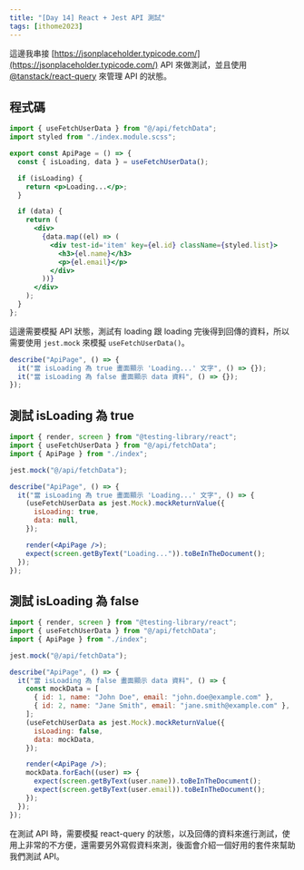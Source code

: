 ```yaml
---
title: "[Day 14] React + Jest API 測試"
tags: [ithome2023]
---
```


這邊我串接 [https://jsonplaceholder.typicode.com/](https://jsonplaceholder.typicode.com/) API 來做測試，並且使用 [@tanstack/react-query](https://tanstack.com/query/)
來管理 API 的狀態。

## 程式碼

```jsx
import { useFetchUserData } from "@/api/fetchData";
import styled from "./index.module.scss";

export const ApiPage = () => {
  const { isLoading, data } = useFetchUserData();

  if (isLoading) {
    return <p>Loading...</p>;
  }

  if (data) {
    return (
      <div>
        {data.map((el) => (
          <div test-id='item' key={el.id} className={styled.list}>
            <h3>{el.name}</h3>
            <p>{el.email}</p>
          </div>
        ))}
      </div>
    );
  }
};
```

這邊需要模擬 API 狀態，測試有 loading 跟 loading 完後得到回傳的資料，所以需要使用 `jest.mock` 來模擬 `useFetchUserData()`。

```jsx
describe("ApiPage", () => {
  it("當 isLoading 為 true 畫面顯示 'Loading...' 文字", () => {});
  it("當 isLoading 為 false 畫面顯示 data 資料", () => {});
});
```

## 測試 isLoading 為 true

```jsx
import { render, screen } from "@testing-library/react";
import { useFetchUserData } from "@/api/fetchData";
import { ApiPage } from "./index";

jest.mock("@/api/fetchData");

describe("ApiPage", () => {
  it("當 isLoading 為 true 畫面顯示 'Loading...' 文字", () => {
    (useFetchUserData as jest.Mock).mockReturnValue({
      isLoading: true,
      data: null,
    });

    render(<ApiPage />);
    expect(screen.getByText("Loading...")).toBeInTheDocument();
  });
});

```

## 測試 isLoading 為 false

```jsx
import { render, screen } from "@testing-library/react";
import { useFetchUserData } from "@/api/fetchData";
import { ApiPage } from "./index";

jest.mock("@/api/fetchData");

describe("ApiPage", () => {
  it("當 isLoading 為 false 畫面顯示 data 資料", () => {
    const mockData = [
      { id: 1, name: "John Doe", email: "john.doe@example.com" },
      { id: 2, name: "Jane Smith", email: "jane.smith@example.com" },
    ];
    (useFetchUserData as jest.Mock).mockReturnValue({
      isLoading: false,
      data: mockData,
    });

    render(<ApiPage />);
    mockData.forEach((user) => {
      expect(screen.getByText(user.name)).toBeInTheDocument();
      expect(screen.getByText(user.email)).toBeInTheDocument();
    });
  });
});
```

在測試 API 時，需要模擬 react-query 的狀態，以及回傳的資料來進行測試，使用上非常的不方便，還需要另外寫假資料來測，後面會介紹一個好用的套件來幫助我們測試 API。
